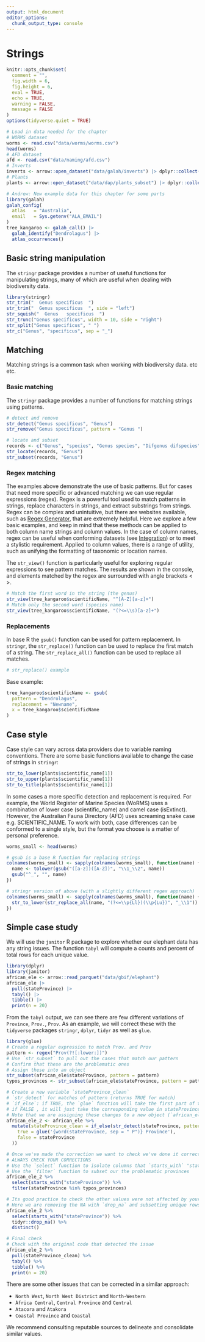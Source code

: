 ```yaml
---
output: html_document
editor_options: 
  chunk_output_type: console
---
```

<!--                              Notes/Andrew:                              -->
<!------------------------------------------------------------------------------
There is content here sourced from taxonomy 1 and 2. 

ISSUE: I didn't have time to change the data used for most of the prexisting
code chunks, but the data used should be clear and reproducible. Before
it was hidden, and some aren't reproducible in a clear way - there is no
information I can see on what the `plants` dataset is, except I see it first
appears in a hidden code chunk in taxonomy 1, but the origin is a csv. It should
be transparent where data comes from or else use galah downloads so its all
visible to user and reproducible.
------------------------------------------------------------------------------->

# Strings

```r
knitr::opts_chunk$set(
  comment = "",
  fig.width = 6,
  fig.height = 6,
  eval = TRUE,
  echo = TRUE,
  warning = FALSE,
  message = FALSE
)
options(tidyverse.quiet = TRUE)
```

```r
# Load in data needed for the chapter
# WORMS dataset
worms <- read.csv("data/worms/worms.csv")
head(worms)
# AFD dataset
afd <- read.csv("data/naming/afd.csv")
# Inverts
inverts <- arrow::open_dataset("data/galah/inverts") |> dplyr::collect()
# Plants
plants <- arrow::open_dataset("data/dap/plants_subset") |> dplyr::collect()
```

```r
# Andrew: New example data for this chapter for some parts
library(galah)
galah_config(
  atlas   = "Australia",
  email   = Sys.getenv("ALA_EMAIL")
)
tree_kangaroo <- galah_call() |>
  galah_identify("Dendrolagus") |>
  atlas_occurrences()
```

## Basic string manipulation

The `stringr` package provides a number of useful functions for manipulating
strings, many of which are useful when dealing with biodiversity data. 

```r
library(stringr)
str_trim("  Genus specificus  ")
str_trim("  Genus specificus  ", side = "left")
str_squish("  Genus   specificus  ")
str_trunc("Genus specificus", width = 10, side = "right")
str_split("Genus specificus", " ")
str_c("Genus", "specificus", sep = "_")

```

## Matching

Matching strings is a common task when working with biodiversity data. etc etc.

### Basic matching

The `stringr` package provides a number of functions for matching strings using
patterns.

```r
# detect and remove
str_detect("Genus specificus", "Genus")
str_remove("Genus specificus", pattern = "Genus ")

# locate and subset
records <- c("Genus", "species", "Genus species", "Difgenus difspecies")
str_locate(records, "Genus")
str_subset(records, "Genus")
```

### Regex matching

The examples above demonstrate the use of basic patterns. But for cases that
need more specific or advanced matching we can use regular expressions (regex).
Regex is a powerful tool used to match patterns in strings, replace characters
in strings, and extract substrings from strings. Regex can be complex and
unintuitive, but there are websites available, such as [Regex
Generator](https://regex-generator.olafneumann.org/), that are extremely
helpful. Here we explore a few basic examples, and keep in mind that these
methods can be applied to both column name strings and column values. In the
case of column names, regex can be useful when conforming datasets (see
[Integration]("./access_integration.qmd")) or to meet a stylistic requirement.
Applied to column values, there is a range of utility, such as unifying the
formatting of taxonomic or location names. 

The `str_view()` function is particularly useful for exploring regular
expressions to see pattern matches. The results are shown in the console, and
elements matched by the regex are surrounded with angle brackets < >. 

```r
# Match the first word in the string (the genus)
str_view(tree_kangaroo$scientificName, "^[A-Z][a-z]+")
# Match only the second word (species name)
str_view(tree_kangaroo$scientificName, "(?<=\\s)[a-z]+")
```

### Replacements

In base R the `gsub()` function can be used for pattern replacement. In
`stringr`, the `str_replace()` function can be used to replace the first match
of a string. The `str_replace_all()` function can be used to replace all
matches. 

```r
# str_replace() example
```

Base example:

```r
tree_kangaroo$scientificName <- gsub(
  pattern = "Dendrolagus",
  replacement = "Newname",
  x = tree_kangaroo$scientificName
)
```

## Case style

Case style can vary across data providers due to variable naming conventions. There are some basic functions available to change the case of strings in `stringr`:

```r
str_to_lower(plants$scientific_name[1])
str_to_upper(plants$scientific_name[1])
str_to_title(plants$scientific_name[1])
```

In some cases a more specific detection and replacement is required. For
example, the World Register of Marine Species (WoRMS) uses a combination of
lower case (scientific_name) and camel case (isExtinct). However, the Australian
Fauna Directory (AFD) uses screaming snake case e.g. SCIENTIFIC_NAME. To work
with both, case differences can be conformed to a single style, but the format
you choose is a matter of personal preference. 

<!-- Andrew: This does the same as the original chunk but like 1/4 the size -->
```r
worms_small <- head(worms)

# gsub is a base R function for replacing strings
colnames(worms_small) <- sapply(colnames(worms_small), function(name) {
  name <- tolower(gsub("([a-z])([A-Z])", "\\1_\\2", name))
  gsub("^_", "", name)
})

# stringr version of above (with a slightly different regex approach)
colnames(worms_small) <- sapply(colnames(worms_small), function(name) {
  str_to_lower(str_replace_all(name, "(?<=\\p{Ll})(\\p{Lu})", "_\\1"))
})
```

## Simple case study

We will use the `janitor` R package to explore whether our elephant data has any
string issues. The function `tabyl` will compute a counts and percent of total
rows for each unique value.

```r
library(dplyr)
library(janitor)
african_ele <- arrow::read_parquet("data/gbif/elephant")
african_ele |>
  pull(stateProvince) |>
  tabyl() |>
  tibble() |>
  print(n = 20)
```

From the `tabyl` output, we can see there are few different variations of
`Province`, `Prov.`, `Prov`. As an example, we will correct these with the
`tidyverse` packages `stringr`, `dplyr`, `tidyr` as well as `glue`.

```r
library(glue)
# Create a regular expression to match Prov. and Prov
pattern <- regex("Prov(?![:lower:])")
# Use `str_subset` to pull out the cases that match our pattern
# Confirm that these are the problematic ones
# Assign these into an object
str_subset(african_ele$stateProvince, pattern = pattern)
typos_provinces <- str_subset(african_ele$stateProvince, pattern = pattern)

# Create a new variable `stateProvince_clean`
# `str_detect` for matches of pattern (returns TRUE for match)
# `if_else`: if TRUE, the `glue` function will take the first part of the province name enclosed in and join it with word Province.
# if FALSE , it will just take the corresponding value in stateProvince
# Note that we are assigning these changes to a new object (`african_ele_2`)
african_ele_2 <- african_ele %>%
  mutate(stateProvince_clean = if_else(str_detect(stateProvince, pattern = pattern),
    true = glue('{word(stateProvince, sep = " P")} Province'),
    false = stateProvince
  ))

# Once we've made the correction we want to check we've done it correctly.
# ALWAYS CHECK YOUR CORRECTIONS
# Use the `select` function to isolate columns that `starts_with` "stateProvince"
# Use the `filter` function to subset our the problematic provinces
african_ele_2 %>%
  select(starts_with("stateProvince")) %>%
  filter(stateProvince %in% typos_provinces)

# Its good practice to check the other values were not affected by your corrections
# Here we are removing the NA with `drop_na` and subsetting unique rows with `distinct`
african_ele_2 %>%
  select(starts_with("stateProvince")) %>%
  tidyr::drop_na() %>%
  distinct()

# Final check
# Check with the original code that detected the issue
african_ele_2 %>%
  pull(stateProvince_clean) %>%
  tabyl() %>%
  tibble() %>%
  print(n = 20)
```

There are some other issues that can be corrected in a similar approach:

-   `North West`, `North West District` and `North-Western`
-   `Àfrica Central`, `Central Province` and `Central`
-   `Atacora` and `Atakora`
-   `Coastal Province` and `Coastal`

We recommend consulting reputable sources to delineate and consolidate
similar values.